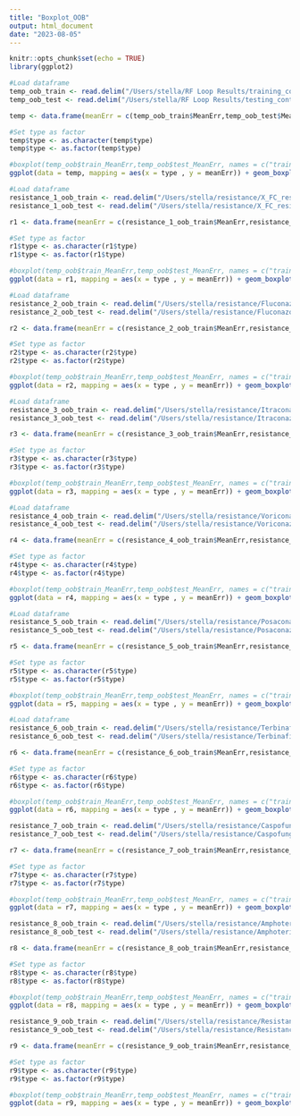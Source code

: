 ```yaml
---
title: "Boxplot_OOB"
output: html_document
date: "2023-08-05"
---
```


```r
knitr::opts_chunk$set(echo = TRUE)
library(ggplot2)
```

```r
#Load dataframe
temp_oob_train <- read.delim("/Users/stella/RF Loop Results/training_contingency.txt", sep = " ", header = T)
temp_oob_test <- read.delim("/Users/stella/RF Loop Results/testing_contingency.txt", sep = " ", header = T)

temp <- data.frame(meanErr = c(temp_oob_train$MeanErr,temp_oob_test$MeanErr),type = c(rep("train", 100),rep("test",100)))

#Set type as factor
temp$type <- as.character(temp$type)
temp$type <- as.factor(temp$type)

#boxplot(temp_oob$train_MeanErr,temp_oob$test_MeanErr, names = c("train oob", "test oob"))
ggplot(data = temp, mapping = aes(x = type , y = meanErr)) + geom_boxplot() + labs(title = "Temp at 37")
```

```r
#Load dataframe
resistance_1_oob_train <- read.delim("/Users/stella/resistance/X_FC_resistance/training_contingency_resistance_1.txt", sep = " ", header = T)
resistance_1_oob_test <- read.delim("/Users/stella/resistance/X_FC_resistance/testing_contingency_resistance_1.txt", sep = " ", header = T)

r1 <- data.frame(meanErr = c(resistance_1_oob_train$MeanErr,resistance_1_oob_test$MeanErr),type = c(rep("train", 100),rep("test",100)))

#Set type as factor
r1$type <- as.character(r1$type)
r1$type <- as.factor(r1$type)

#boxplot(temp_oob$train_MeanErr,temp_oob$test_MeanErr, names = c("train oob", "test oob"))
ggplot(data = r1, mapping = aes(x = type , y = meanErr)) + geom_boxplot() + labs(title = "X_FC_resistance")
```

```r
#Load dataframe
resistance_2_oob_train <- read.delim("/Users/stella/resistance/Fluconazole_resistance/training_contingency_resistance_2.txt", sep = " ", header = T)
resistance_2_oob_test <- read.delim("/Users/stella/resistance/Fluconazole_resistance/testing_contingency_resistance_2.txt", sep = " ", header = T)

r2 <- data.frame(meanErr = c(resistance_2_oob_train$MeanErr,resistance_2_oob_test$MeanErr),type = c(rep("train", 100),rep("test",100)))

#Set type as factor
r2$type <- as.character(r2$type)
r2$type <- as.factor(r2$type)

#boxplot(temp_oob$train_MeanErr,temp_oob$test_MeanErr, names = c("train oob", "test oob"))
ggplot(data = r2, mapping = aes(x = type , y = meanErr)) + geom_boxplot() + labs(title = "Fluconazole_resistance")
```


```r
#Load dataframe
resistance_3_oob_train <- read.delim("/Users/stella/resistance/Itraconazole_resistance/training_contingency_resistance_3.txt", sep = " ", header = T)
resistance_3_oob_test <- read.delim("/Users/stella/resistance/Itraconazole_resistance/testing_contingency_resistance_3.txt", sep = " ", header = T)

r3 <- data.frame(meanErr = c(resistance_3_oob_train$MeanErr,resistance_3_oob_test$MeanErr),type = c(rep("train", 100),rep("test",100)))

#Set type as factor
r3$type <- as.character(r3$type)
r3$type <- as.factor(r3$type)

#boxplot(temp_oob$train_MeanErr,temp_oob$test_MeanErr, names = c("train oob", "test oob"))
ggplot(data = r3, mapping = aes(x = type , y = meanErr)) + geom_boxplot() + labs(title = "Itraconazole_resistance")
```

```r
#Load dataframe
resistance_4_oob_train <- read.delim("/Users/stella/resistance/Voriconazole_resistance/training_contingency_resistance_4.txt", sep = " ", header = T)
resistance_4_oob_test <- read.delim("/Users/stella/resistance/Voriconazole_resistance/testing_contingency_resistance_4.txt", sep = " ", header = T)

r4 <- data.frame(meanErr = c(resistance_4_oob_train$MeanErr,resistance_4_oob_test$MeanErr),type = c(rep("train", 100),rep("test",100)))

#Set type as factor
r4$type <- as.character(r4$type)
r4$type <- as.factor(r4$type)

#boxplot(temp_oob$train_MeanErr,temp_oob$test_MeanErr, names = c("train oob", "test oob"))
ggplot(data = r4, mapping = aes(x = type , y = meanErr)) + geom_boxplot() + labs(title = "Voriconazole_resistance")
```

```r
#Load dataframe
resistance_5_oob_train <- read.delim("/Users/stella/resistance/Posaconazole_resistance/training_contingency_resistance_5.txt", sep = " ", header = T)
resistance_5_oob_test <- read.delim("/Users/stella/resistance/Posaconazole_resistance/testing_contingency_resistance_5.txt", sep = " ", header = T)

r5 <- data.frame(meanErr = c(resistance_5_oob_train$MeanErr,resistance_5_oob_test$MeanErr),type = c(rep("train", 100),rep("test",100)))

#Set type as factor
r5$type <- as.character(r5$type)
r5$type <- as.factor(r5$type)

#boxplot(temp_oob$train_MeanErr,temp_oob$test_MeanErr, names = c("train oob", "test oob"))
ggplot(data = r5, mapping = aes(x = type , y = meanErr)) + geom_boxplot() + labs(title = "Posaconazole_resistance")
```



```r
#Load dataframe
resistance_6_oob_train <- read.delim("/Users/stella/resistance/Terbinafin_resistance/training_contingency_resistance_6.txt", sep = " ", header = T)
resistance_6_oob_test <- read.delim("/Users/stella/resistance/Terbinafin_resistance/testing_contingency_resistance_6.txt", sep = " ", header = T)

r6 <- data.frame(meanErr = c(resistance_6_oob_train$MeanErr,resistance_6_oob_test$MeanErr),type = c(rep("train", 100),rep("test",100)))

#Set type as factor
r6$type <- as.character(r6$type)
r6$type <- as.factor(r6$type)

#boxplot(temp_oob$train_MeanErr,temp_oob$test_MeanErr, names = c("train oob", "test oob"))
ggplot(data = r6, mapping = aes(x = type , y = meanErr)) + geom_boxplot() + labs(title = "Terbinafin_resistance")
```

```r
resistance_7_oob_train <- read.delim("/Users/stella/resistance/Caspofungi_resistance/training_contingency_resistance_7.txt", sep = " ", header = T)
resistance_7_oob_test <- read.delim("/Users/stella/resistance/Caspofungi_resistance/testing_contingency_resistance_7.txt", sep = " ", header = T)

r7 <- data.frame(meanErr = c(resistance_7_oob_train$MeanErr,resistance_7_oob_test$MeanErr),type = c(rep("train", 100),rep("test",100)))

#Set type as factor
r7$type <- as.character(r7$type)
r7$type <- as.factor(r7$type)

#boxplot(temp_oob$train_MeanErr,temp_oob$test_MeanErr, names = c("train oob", "test oob"))
ggplot(data = r7, mapping = aes(x = type , y = meanErr)) + geom_boxplot() + labs(title = "Caspofungi_resistance")
```

```r
resistance_8_oob_train <- read.delim("/Users/stella/resistance/Amphotericin_B_resistance/training_contingency_resistance_8.txt", sep = " ", header = T)
resistance_8_oob_test <- read.delim("/Users/stella/resistance/Amphotericin_B_resistance/testing_contingency_resistance_8.txt", sep = " ", header = T)

r8 <- data.frame(meanErr = c(resistance_8_oob_train$MeanErr,resistance_8_oob_test$MeanErr),type = c(rep("train", 100),rep("test",100)))

#Set type as factor
r8$type <- as.character(r8$type)
r8$type <- as.factor(r8$type)

#boxplot(temp_oob$train_MeanErr,temp_oob$test_MeanErr, names = c("train oob", "test oob"))
ggplot(data = r8, mapping = aes(x = type , y = meanErr)) + geom_boxplot() + labs(title = "Amphotericin_B_resistance")
```

```r
resistance_9_oob_train <- read.delim("/Users/stella/resistance/Resistance_to_azoles/training_contingency_resistance_9.txt", sep = " ", header = T)
resistance_9_oob_test <- read.delim("/Users/stella/resistance/Resistance_to_azoles/training_contingency_resistance_9.txt", sep = " ", header = T)

r9 <- data.frame(meanErr = c(resistance_9_oob_train$MeanErr,resistance_9_oob_test$MeanErr),type = c(rep("train", 100),rep("test",100)))

#Set type as factor
r9$type <- as.character(r9$type)
r9$type <- as.factor(r9$type)

#boxplot(temp_oob$train_MeanErr,temp_oob$test_MeanErr, names = c("train oob", "test oob"))
ggplot(data = r9, mapping = aes(x = type , y = meanErr)) + geom_boxplot() + labs(title = "Resistance_to_azoles")
```
